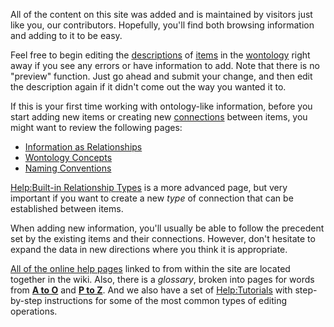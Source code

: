<!-- Copyright (c)  2010  Glen E. Ivey
     Permission is granted to copy, distribute and/or modify this document
     under the terms of the GNU Free Documentation License, Version 1.3;
     with no Invariant Sections, no Front-Cover Texts, and no Back-Cover Texts.
     A copy of the license is in the file COPYING.DOCUMENTATION
  -->
<!-- This page is always served for the "Add Content" link on the
     home page of http://wontology.org/.  However, it is written
     generically and with references to "this site" so that it is also
     an acceptable page for any WontoMedia-based site that does not
     (yet) have its own customized reference pages.  If you make edits
     here, please try to keep these dual uses in mind.
  -->
All of the content on this site was added and is maintained by visitors just like you, our contributors.  Hopefully, you'll find both browsing information and adding to it to be easy.

Feel free to begin editing the [[Help:GlossaryAtoO#anchor_Description|descriptions]] of [[Help:GlossaryAtoO#anchor_Item|items]] in the [[Help:GlossaryPtoZ#anchor_Wontology|wontology]] right away if you see any errors or have information to add.  Note that there is no "preview" function.  Just go ahead and submit your change, and then edit the description again if it didn't come out the way you wanted it to.

If this is your first time working with ontology-like information, before you start adding new items or creating new [[Help:GlossaryAtoO#anchor_Connection|connections]] between items, you might want to review the following pages:

* [[Help:Information as Relationships|Information as Relationships]]
* [[Help:Wontology Concepts|Wontology Concepts]]
* [[Help:Naming Conventions|Naming Conventions]]

[[Help:Built-in Relationship Types]] is a more advanced page, but very important if you want to create a new ''type'' of connection that can be established between items.

When adding new information, you'll usually be able to follow the precedent set by the existing items and their connections.  However, don't hesitate to expand the data in new directions where you think it is appropriate.

[[Help:Main Page|All of the online help pages]] linked to from within the site are located together in the wiki.  Also, there is a ''glossary'', broken into pages for words from '''[[Help:GlossaryAtoO|A to O]]''' and '''[[Help:GlossaryPtoZ| P to Z]]'''.  And we also have a set of [[Help:Tutorials]] with step-by-step instructions for some of the most common types of editing operations.
